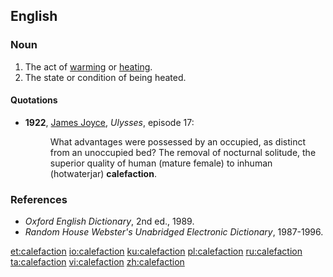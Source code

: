 ==English==

===Noun===
{{en-noun}}

# The act of [[warming]] or [[heating]].
# The state or condition of being heated.

====Quotations====
* '''1922''', [[w:James_Joyce|James Joyce]], ''Ulysses'', episode 17: 
*: What advantages were possessed by an occupied, as distinct from an unoccupied bed? The removal of nocturnal solitude, the superior quality of human (mature female) to inhuman (hotwaterjar) '''calefaction'''.

===References===
* ''Oxford English Dictionary'', 2nd ed., 1989.
* ''Random House Webster's Unabridged Electronic Dictionary'', 1987-1996.

[[et:calefaction]]
[[io:calefaction]]
[[ku:calefaction]]
[[pl:calefaction]]
[[ru:calefaction]]
[[ta:calefaction]]
[[vi:calefaction]]
[[zh:calefaction]]